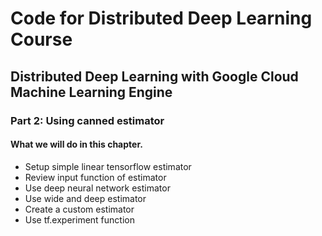 # Code for Distributed Deep Learning Course
## Distributed Deep Learning with Google Cloud Machine Learning Engine

### Part 2: Using canned estimator
#### What we will do in this chapter.

- Setup simple linear tensorflow estimator
- Review input function of estimator
- Use deep neural network estimator
- Use wide and deep estimator
- Create a custom estimator
- Use tf.experiment function
